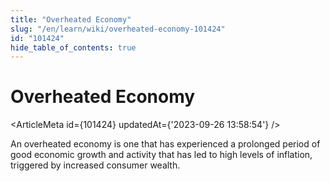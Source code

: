 ```yaml
---
title: "Overheated Economy"
slug: "/en/learn/wiki/overheated-economy-101424"
id: "101424"
hide_table_of_contents: true
---
```



# Overheated Economy

<ArticleMeta id={101424} updatedAt={'2023-09-26 13:58:54'} />
<div className='border-solid border-b border-t-0 my-4 border-[var(--ifm-color-gray-300)]' />

An overheated economy is one that has experienced a prolonged period of good economic growth and activity that has led to high levels of inflation, triggered by increased consumer wealth.
